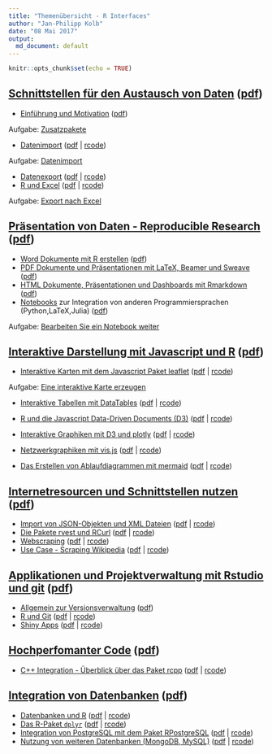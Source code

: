 ```yaml
---
title: "Themenübersicht - R Interfaces"
author: "Jan-Philipp Kolb"
date: "08 Mai 2017"
output: 
  md_document: default
---
```


```r
knitr::opts_chunk$set(echo = TRUE)
```


## [Schnittstellen für den Austausch von Daten](https://github.com/Japhilko/RInterfaces/blob/master/slides/RInterfaces_all2g_1.md) ([pdf](slides/RInterfaces_all2g_1.pdf))

- [Einführung und Motivation](https://github.com/Japhilko/RInterfaces/blob/master/slides/Intro.md) ([pdf](slides/Intro.pdf))

Aufgabe: [Zusatzpakete](tutorial/Aufgabe_Zusatzpakete.md)

- [Datenimport](slides/Datenimport.md) ([pdf](slides/Datenimport.pdf) | [rcode](slides/Datenimport.R))

Aufgabe: [Datenimport](tutorial/Aufgabe_Datenimport.md)

- [Datenexport](slides/Datenexport.md) ([pdf](slides/Datenexport.pdf) | [rcode](slides/Datenexport.R)) 
- [R und Excel](slides/Rexcel.md) ([pdf](slides/Rexcel.pdf) | [rcode](slides/Rexcel.R))

Aufgabe: [Export nach Excel](tutorial/Aufgabe_Export2Excel.md)

## [Präsentation von Daten - Reproducible Research](https://github.com/Japhilko/RInterfaces/blob/master/slides/RInterfaces_all2g_2.md) ([pdf](slides/RInterfaces_all2g_2.pdf))

- [Word Dokumente mit R erstellen](slides/R2word.md) ([pdf](slides/R2word.pdf))
-	[PDF Dokumente und Präsentationen mit LaTeX, Beamer und Sweave](slides/R2pdf.md) ([pdf](slides/R2pdf.pdf))
-	[HTML Dokumente, Präsentationen und Dashboards mit Rmarkdown](slides/Rmarkdown.md) ([pdf](slides/Rmarkdown.pdf))
- [Notebooks](slides/Notebooks.md) zur Integration von anderen Programmiersprachen (Python,LaTeX,Julia) ([pdf](slides/Notebooks.pdf))

Aufgabe: [Bearbeiten Sie ein Notebook weiter](tutorial/Aufgabe_Notebook.md)

## [Interaktive Darstellung mit Javascript und R](https://github.com/Japhilko/RInterfaces/blob/master/slides/RInterfaces_all2g_3.md) ([pdf](slides/RInterfaces_all2g_3.pdf))

-	[Interaktive Karten mit dem Javascript Paket leaflet](https://github.com/Japhilko/RInterfaces/blob/master/slides/leaflet.md) ([pdf](slides/leaflet.pdf) | [rcode](rcode/leaflet.R))

Aufgabe: [Eine interaktive Karte erzeugen](tutorial/Aufgabe_leaflet.md)

-	[Interaktive Tabellen mit DataTables](https://github.com/Japhilko/RInterfaces/blob/master/slides/DataTables.md) ([pdf](slides/DataTables.pdf) | [rcode](rcode/DataTables.R))
-	[R und die Javascript Data-Driven Documents (D3)](https://github.com/Japhilko/RInterfaces/blob/master/slides/D3.md) ([pdf](slides/D3.pdf) | [rcode](rcode/D3.R))
-	[Interaktive Graphiken mit D3 und plotly](https://github.com/Japhilko/RInterfaces/blob/master/slides/plotly.md) ([pdf](slides/plotly.pdf) | [rcode](rcode/plotly.R))

-	[Netzwerkgraphiken mit vis.js](https://github.com/Japhilko/RInterfaces/blob/master/slides/visNetwork.md) ([pdf](slides/visNetwork.pdf) | [rcode](rcode/visNetwork.R))
-	[Das Erstellen von Ablaufdiagrammen mit mermaid](https://github.com/Japhilko/RInterfaces/blob/master/slides/mermaid.md) ([pdf](slides/mermaid.pdf) | [rcode](rcode/mermaid.R))



## [Internetresourcen und Schnittstellen nutzen](https://github.com/Japhilko/RInterfaces/blob/master/slides/RInterfaces_all2g_4.md) ([pdf](slides/RInterfaces_all2g_4.pdf))

-	[Import von JSON-Objekten und XML Dateien](slides/rapis.md) ([pdf](slides/rapis.pdf) | [rcode](rcode/rapis.R))
- [Die Pakete rvest und RCurl](slides/rvest.md) ([pdf](slides/rvest.pdf) | [rcode](rcode/rvest.R))
- [Webscraping](https://github.com/Japhilko/RInterfaces/blob/master/slides/Webscraping.md) ([pdf](slides/Webscraping.pdf) | [rcode](rcode/Webscraping.R))
- [Use Case - Scraping Wikipedia](slides/ScrapingWikipedia.md) ([pdf](slides/ScrapingWikipedia.pdf) | [rcode](rcode/ScrapingWikipedia.R))


## [Applikationen und Projektverwaltung mit Rstudio und git](https://github.com/Japhilko/RInterfaces/blob/master/slides/RInterfaces_all2g_5.md) ([pdf](slides/RInterfaces_all2g_5.pdf))

- [Allgemein zur Versionsverwaltung](slides/Versionsverwaltung.md) ([pdf](slides/Versionsverwaltung.pdf))
- [R und Git](slides/Rgit.md) ([pdf](slides/Rgit.pdf) | [rcode](rcode/Rgit.R))
- [Shiny Apps](slides/shiny.md) ([pdf](slides/shiny.pdf) | [rcode](rcode/shiny.R))


## [Hochperfomanter Code](https://github.com/Japhilko/RInterfaces/blob/master/slides/RInterfaces_all2g_6.md)  ([pdf](slides/RInterfaces_all2g_6.pdf))

-	[C++ Integration - Überblick über das Paket rcpp](https://github.com/Japhilko/RInterfaces/blob/master/slides/rcpp.md) ([pdf](slides/rcpp.pdf) | [rcode](rcode/rcpp.R))

## [Integration von Datenbanken](https://github.com/Japhilko/RInterfaces/blob/master/slides/RInterfaces_all2g_7.md) ([pdf](slides/RInterfaces_all2g_7.pdf))

- [Datenbanken und R](slides/Datenbanken.md) ([pdf](slides/Datenbanken.pdf) | [rcode](rcode/Datenbanken.R))
- [Das R-Paket `dplyr`](slides/dplyr.md) ([pdf](slides/dplyr.pdf) | [rcode](rcode/dplyr.R))
-	[Integration von PostgreSQL mit dem Paket 
RPostgreSQL](https://github.com/Japhilko/RInterfaces/blob/master/slides/RPostgreSQL.md) ([pdf](slides/RPostgreSQL.pdf) | [rcode](rcode/RPostgreSQL.R))
-	[Nutzung von weiteren Datenbanken (MongoDB, MySQL)]((https://github.com/Japhilko/RInterfaces/blob/master/slides/Rmongodb.md)) ([pdf](slides/Rmongodb.pdf) | [rcode](rcode/Rmongodb.R))

